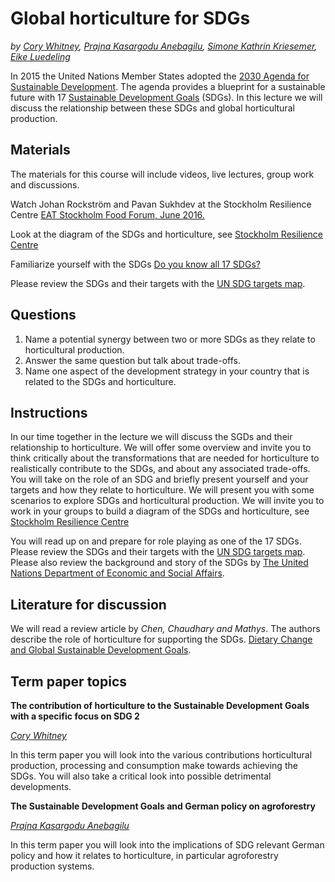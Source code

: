 # Global horticulture for SDGs {#SDGs}
*by [Cory Whitney](https://www.gartenbauwissenschaften.uni-bonn.de/en/staff/cory-whitney), [Prajna Kasargodu Anebagilu](https://www.gartenbauwissenschaft.uni-bonn.de/author/dr.-prajna-kasargodu-anebagilu/), [Simone Kathrin Kriesemer](https://www.gartenbauwissenschaft.uni-bonn.de/author/dr.-simone-kathrin-kriesemer/), [Eike Luedeling](https://www.gartenbauwissenschaften.uni-bonn.de/en/staff/eike-luedeling)*

In 2015 the United Nations Member States adopted the [2030 Agenda for Sustainable Development](https://sdgs.un.org/2030agenda). The agenda provides a blueprint for a sustainable future with 17 [Sustainable Development Goals](https://sdgs.un.org/goals) (SDGs). In this lecture we will discuss the relationship between these SDGs and global horticultural production.

## Materials

The materials for this course will include videos, live lectures, group work and discussions. 

Watch Johan Rockström and Pavan Sukhdev at the Stockholm Resilience Centre [EAT Stockholm Food Forum, June 2016.](https://youtu.be/tah8QlhQLeQ)

Look at the diagram of the SDGs and horticulture, see [Stockholm Resilience Centre](https://www.stockholmresilience.org/research/research-news/2016-06-14-the-sdgs-wedding-cake.html)

Familiarize yourself with the SDGs [Do you know all 17 SDGs?](https://youtu.be/0XTBYMfZyrM)

Please review the SDGs and their targets with the [UN SDG targets map](https://maps.kontextlab.com/client/unitednations/158). 

## Questions

1. Name a potential synergy between two or more SDGs as they relate to horticultural production.
1. Answer the same question but talk about trade-offs.
1. Name one aspect of the development strategy in your country that is related to the SDGs and horticulture.


## Instructions

In our time together in the lecture we will discuss the SGDs and their relationship to horticulture. We will offer some overview and invite you to think critically about the transformations that are needed for horticulture to realistically contribute to the SDGs, and about any associated trade-offs. You will take on the role of an SDG and briefly present yourself and your targets and how they relate to horticulture. We will present you with some scenarios to explore SDGs and horticultural production. We will invite you to work in your groups to build a diagram of the SDGs and horticulture, see [Stockholm Resilience Centre](https://www.stockholmresilience.org/research/research-news/2016-06-14-the-sdgs-wedding-cake.html)

You will read up on and prepare for role playing as one of the 17 SDGs. Please review the SDGs and their targets with the [UN SDG targets map](https://maps.kontextlab.com/client/unitednations/158). Please also review the background and story of the SDGs by [The United Nations Department of Economic and Social Affairs](https://sdgs.un.org/goals). 

## Literature for discussion

We will read a review article by *Chen, Chaudhary and Mathys*. The authors describe the role of horticulture for supporting the SDGs. [Dietary Change and Global Sustainable Development Goals](https://www.frontiersin.org/journals/sustainable-food-systems/articles/10.3389/fsufs.2022.771041/full). 

## Term paper topics

**The contribution of horticulture to the Sustainable Development Goals with a specific focus on SDG 2**

*[Cory Whitney](https://www.gartenbauwissenschaften.uni-bonn.de/en/staff/cory-whitney)*

In this term paper you will look into the various contributions horticultural production, processing and consumption make towards achieving the SDGs. You will also take a critical look into possible detrimental developments.

**The Sustainable Development Goals and German policy on agroforestry**

*[Prajna Kasargodu Anebagilu](https://www.gartenbauwissenschaft.uni-bonn.de/author/dr.-prajna-kasargodu-anebagilu/)*

In this term paper you will look into the implications of SDG relevant German policy and how it relates to horticulture, in particular agroforestry production systems. 
